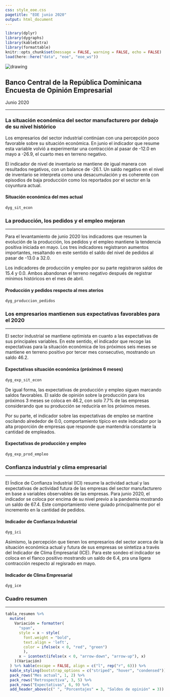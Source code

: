 ---
css: style_eoe.css
pagetitle: "EOE junio 2020"
output: html_document
---

```{r config, include=FALSE}
library(dplyr)
library(dygraphs)
library(kableExtra)
library(formattable)
knitr::opts_chunk$set(message = FALSE, warning = FALSE, echo = FALSE)
load(here::here("data", "eoe", "eoe_ws"))
```


<!-- Header del documento -->
<div class = "header">

  <div class="imagen">
  <img src="img/bcrd_squared.png" alt="drawing"/>
  </div>
  
  <div class="title">
  <h2>Banco Central de la República Dominicana<br>
Encuesta de Opinión Empresarial</h2>
<span>Junio 2020</span>
  </div>
  
</div>

<hr class="head-ruler">

<!-- ---------------------------------------------------------------------------------------------- -->

### La situación económica del sector manufacturero por debajo de su nivel histórico
<div class = "first-container">
<div class= "left">

Los empresarios del sector industrial continúan con una percepción poco favorable sobre su situación económica. En junio el indicador que resume esta variable volvió a experimentar una contracción al pasar de -12.0 en mayo a -26.9, el cuarto mes en terreno negativo.

El indicador de nivel de inventario se mantiene de igual manera con resultados negativos, con un balance de -26.1. Un saldo negativo en el nivel de inventario se interpreta como una desacumulación y es coherente con episodios de baja producción como los reportados por el sector en la coyuntura actual.

</div>

<div class = "right">
#### Situación económica del mes actual
```{r, fig.height=3, fig.width=5}
dyg_sit_econ
```
</div>
</div>

<!-- ---------------------------------------------------------------------------------------------- -->

### La producción, los pedidos y el empleo mejoran
***
<div class = "second-container">

<div class= "left">

Para el levantamiento de junio 2020 los indicadores que resumen la evolución de la producción, los pedidos y el empleo mantiene la tendencia positiva iniciada en mayo. Los tres indicadores registraron aumentos importantes, resaltando en este sentido el saldo del nivel de pedidos al pasar de -13.0 a 32.0.

Los indicadores de producción y empleo por su parte registraron saldos de 15.4 y 0.0. Ambos abandonan el terreno negativo después de registrar mínimos históricos en el mes de abril.

</div>

<div class = "right">
#### Producción y pedidos respecto al mes aterios
```{r, fig.height=3, fig.width=5}
dyg_produccion_pedidos
```

</div>
</div>


<!-- ---------------------------------------------------------------------------------------------- -->
### Los empresarios mantienen sus expectativas favorables para el 2020
***
<div class = "third-container">
<div class= "left first">

El sector industrial se mantiene optimista en cuanto a las expectativas de sus principales variables. En este sentido, el indicador que recoge las expectativas para la situación económica de los próximos seis meses se mantiene en terreno positivo por tercer mes consecutivo, mostrando un saldo 46.2.

</div>

<div class = "right first">
#### Expectativas situación económica (próximos 6 meses) 
```{r, fig.height=3, fig.width=5}
dyg_exp_sit_econ
```

</div>

<div class= "left secondl">
De igual forma, las expectativas de producción y empleo siguen marcando saldos favorables. El saldo de opinión sobre la producción para los próximos 3 meses se coloca en 46.2, con solo 7.7% de las empresas considerando que su producción se reduciría en los próximos meses. 

Por su parte, el indicador sobre las expectativas de empleo se mantine oscilando alrededor de 0.0, comportamiento típico en este indicador por la alta proporción de empresas que responde que mantendría constante la cantidad de empleados. 
</div>

<div class= "right second">

#### Expectativas de producción y empleo
```{r, , fig.height=3, fig.width=5}
dyg_exp_prod_empleo
```

</div>
</div>

<!-- ---------------------------------------------------------------------------------------------- -->
### Confianza industrial y clima empresarial 
***

<div class = "fourth-container">
<div class= "left first">

El Índice de Confianza Industrial (ICI) resume la actividad actual y las expectativas de actividad futura de las empresas del sector manufacturero en base a variables observables de las empresas. Para junio 2020, el indicador se coloca por encima de su nivel previo a  la pandemia mostrando un saldo de 67.4. Este comportamiento viene guiado principalmente por el incremento en la cantidad de pedidos.

</div>

<div class = "right first">
#### Indicador de Confianza Industrial

```{r, fig.height=3, fig.width=5}
dyg_ici
```

</div>

<div class = "left secondl">
Asimismo, la percepción que tienen los empresarios del sector acerca de la situación económica actual y futura de sus empresas se sintetiza a través del Indicador de Clima Empresarial (ICE). Para este sondeo el indicador se coloca en el flanco positivo mostrando un saldo de 6.4, pra una ligera contracción respecto al regisrado en mayo.
</div>

<div class = "right second">

#### Indicador de Clima Empresarial
```{r, fig.height=3, fig.width=5}
dyg_ice
```

</div>

</div>

<!-- ---------------------------------------------------------------------------------------------- -->
<div class="cuadro-resumen">
### Cuadro resumen
***

```{r}
tabla_resumen %>% 
  mutate(
    Variación = formatter(
      "span", 
      style = x ~ style(
        font.weight = "bold",
        text.align = 'left',
        color = ifelse(x < 0, "red", "green")
        ), 
      x ~ icontext(ifelse(x < 0, "arrow-down", "arrow-up"), x)
    )(Variación)
  ) %>% kable(escape = FALSE, align = c("l", rep("r", 6))) %>% 
  kable_styling(bootstrap_options = c("striped", "hover", "condensed")) %>% 
  pack_rows("Mes actual", 1, 2) %>% 
  pack_rows("Retrospectiva", 3, 5) %>% 
  pack_rows("Expectativas", 6, 9) %>% 
  add_header_above(c(" ", "Porcentajes" = 3, "Saldos de opinión" = 3))
```
</div>














